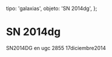 
  tipo: 'galaxias',
  objeto: 'SN 2014dg',
};

# SN 2014dg

<Imagen
  src="registro/sn2014-dg_20141217_sn2014dg_ugc2855_20141217.jpg"
  fecha="20141217"
/>

SN2014DG en ugc 2855 17diciembre2014